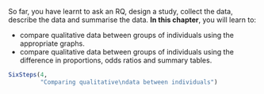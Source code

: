 ::: {.objectivesBox .objectives data-latex="{iconmonstr-target-4-240.png}"}
So far, you have learnt to ask an RQ, design a study, collect the data, describe the data and summarise the data.
**In this chapter**, you will learn to:

* compare qualitative data between groups of individuals using the appropriate graphs.
* compare qualitative data between groups of individuals using the difference in proportions, odds ratios and summary tables.
:::


```r
SixSteps(4, 
         "Comparing qualitative\ndata between individuals")
```

